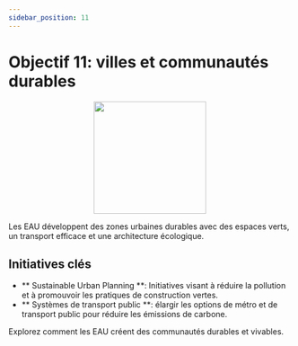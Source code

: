 ```yaml
---
sidebar_position: 11
---
```


# Objectif 11: villes et communautés durables

<p align="center"><img src="https://www.un.org/sustainabledevelopment/wp-content/uploads/2019/08/E-Goal-11-1024x1024.png" width="200" height="200"/></p>

Les EAU développent des zones urbaines durables avec des espaces verts, un transport efficace et une architecture écologique.

## Initiatives clés

- ** Sustainable Urban Planning **: Initiatives visant à réduire la pollution et à promouvoir les pratiques de construction vertes.
- ** Systèmes de transport public **: élargir les options de métro et de transport public pour réduire les émissions de carbone.

Explorez comment les EAU créent des communautés durables et vivables.